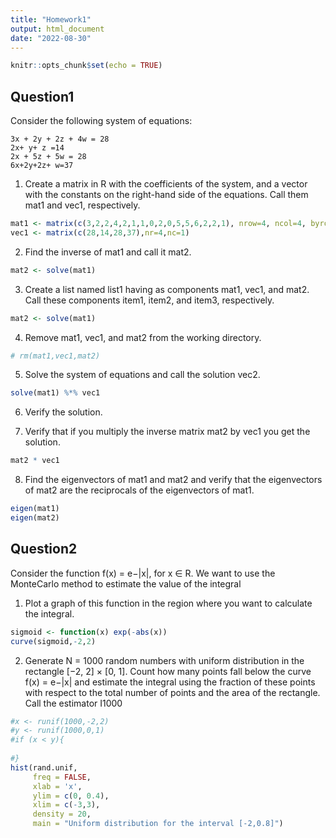 ```yaml
---
title: "Homework1"
output: html_document
date: "2022-08-30"
---
```


```r
knitr::opts_chunk$set(echo = TRUE)
```

## Question1

Consider the following system of equations:
```
3x + 2y + 2z + 4w = 28 
2x+ y+ z =14 
2x + 5z + 5w = 28 
6x+2y+2z+ w=37
```
1. Create a matrix in R with the coefficients of the system, and a vector with the constants on the right-hand side of the equations. Call them mat1 and vec1, respectively.
```r
mat1 <- matrix(c(3,2,2,4,2,1,1,0,2,0,5,5,6,2,2,1), nrow=4, ncol=4, byrow=TRUE); 
vec1 <- matrix(c(28,14,28,37),nr=4,nc=1)
```
2. Find the inverse of mat1 and call it mat2.
```r
mat2 <- solve(mat1)
```
3. Create a list named list1 having as components mat1, vec1, and mat2. Call these components item1,
item2, and item3, respectively.
```r
mat2 <- solve(mat1)
```
4. Remove mat1, vec1, and mat2 from the working directory.
```r
# rm(mat1,vec1,mat2)
```
5. Solve the system of equations and call the solution vec2.
```r
solve(mat1) %*% vec1
```
6. Verify the solution.

7. Verify that if you multiply the inverse matrix mat2 by vec1 you get the solution.
```r
mat2 * vec1 
```

8. Find the eigenvectors of mat1 and mat2 and verify that the eigenvectors of mat2 are the reciprocals of the eigenvectors of mat1.
```r
eigen(mat1)
eigen(mat2)
```

## Question2

Consider the function f(x) = e−|x|, for x ∈ R. We want to use the MonteCarlo method to estimate the value of the integral

1. Plot a graph of this function in the region where you want to calculate the integral.
```r
sigmoid <- function(x) exp(-abs(x))
curve(sigmoid,-2,2)
```

2. Generate N = 1000 random numbers with uniform distribution in the rectangle [−2, 2] × [0, 1]. Count how many points fall below the curve f(x) = e−|x| and estimate the integral using the fraction of these points with respect to the total number of points and the area of the rectangle. Call the estimator I1000

```r
#x <- runif(1000,-2,2)
#y <- runif(1000,0,1)
#if (x < y){
  
#}
hist(rand.unif, 
     freq = FALSE, 
     xlab = 'x',  
     ylim = c(0, 0.4),
     xlim = c(-3,3),
     density = 20,
     main = "Uniform distribution for the interval [-2,0.8]")
  
```

